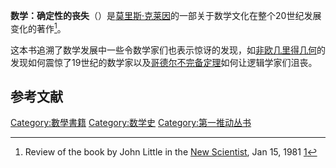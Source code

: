 {{Infobox book
| name             = Mathematics: The Loss of Certainty<br>数学：确定性的丧失
| image            = [[File:Mathematics-_The_Loss_of_Certainty_(Kline_book)_cover.jpg|200px]]
| caption    = 
| author           = [[莫里斯·克莱因|莫里斯·克莱因]]
| cover_artist     = 
| country          = 
| language         = 
| series           = 
| subject          = 
| genre            = 
| publisher        = Oxford University Press
| pub_date         = 1980
| media_type       = 
| pages            = 366
| isbn             = ISBN 0-19-502754-X
| oclc             = 6042956
| dewey            = 
| congress         = 
| preceded_by      = 
| followed_by      = 
}}

'''数学：确定性的丧失'''（{{lang-en|''Mathematics: The Loss of Certainty''}}）是[[莫里斯·克莱因|莫里斯·克莱因]]的一部关于数学文化在整个20世纪发展变化的著作<ref>Review of the book by John Little in the [[New_Scientist|New Scientist]], Jan 15, 1981
[http://books.google.com/books?id=PPaa1QhujcwC&pg=PA159&dq=Mathematics:+The+Loss+of+Certainty&hl=en&ei=-0hdTuPWMeHb4QTo9JQY&sa=X&oi=book_result&ct=result&resnum=9&ved=0CFkQ6AEwCA#v=onepage&q=Mathematics%3A%20The%20Loss%20of%20Certainty&f=false]</ref>。

这本书追溯了数学发展中一些令数学家们也表示惊讶的发现，如[[非欧几里得几何|非欧几里得几何]]的发现如何震惊了19世纪的数学家以及[[哥德尔不完备定理|哥德尔不完备定理]]如何让逻辑学家们沮丧。

==参考文献==
{{Reflist}}

{{第一推动丛书}}

[[Category:數學書籍|Category:數學書籍]]
[[Category:数学史|Category:数学史]]
[[Category:第一推动丛书|Category:第一推动丛书]]